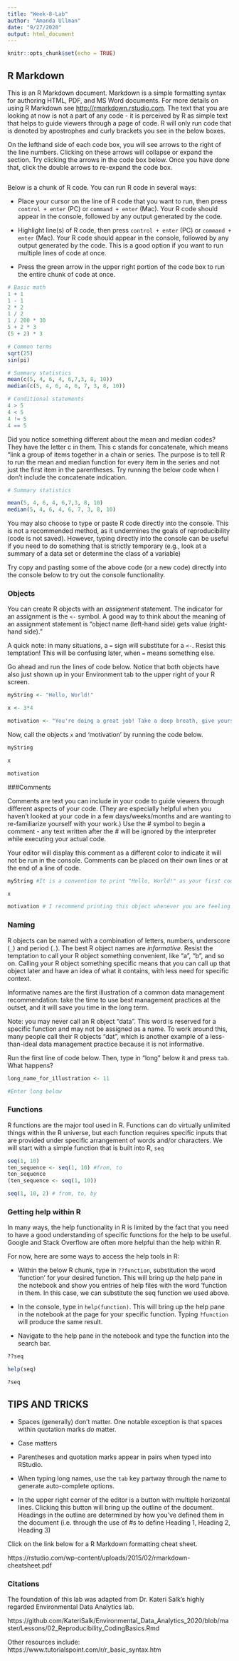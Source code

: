 ```yaml
---
title: "Week-8-Lab"
author: "Amanda Ullman"
date: "9/27/2020"
output: html_document
---
```


```r
knitr::opts_chunk$set(echo = TRUE)
```

## R Markdown

This is an R Markdown document. Markdown is a simple formatting syntax for authoring HTML, PDF, and MS Word documents. For more details on using R Markdown see <http://rmarkdown.rstudio.com>. The text that you are looking at now is not a part of any code - it is perceived by R as simple text that helps to guide viewers through a page of code. R will only run code that is denoted by apostrophes and curly brackets you see in the below boxes. 

On the lefthand side of each code box, you will see arrows to the right of the line numbers. Clicking on these arrows will collapse or expand the section. Try clicking the arrows in the code box below. Once you have done that, click the double arrows to re-expand the code box. 

```r

```

Below is a chunk of R code. You can run R code in several ways: 

* Place your cursor on the line of R code that you want to run, then press `control + enter` (PC) or `command + enter` (Mac). Your R code should appear in the console, followed by any output generated by the code. 

* Highlight line(s) of R code, then press `control + enter` (PC) or `command + enter` (Mac). Your R code should appear in the console, followed by any output generated by the code. This is a good option if you want to run multiple lines of code at once.

* Press the green arrow in the upper right portion of the code box to run the entire chunk of code at once. 


```r

# Basic math
1 + 1
1 - 1
2 * 2
1 / 2
1 / 200 * 30
5 + 2 * 3
(5 + 2) * 3

# Common terms
sqrt(25)
sin(pi)

# Summary statistics
mean(c(5, 4, 6, 4, 6,7,3, 8, 10))
median(c(5, 4, 6, 4, 6, 7, 3, 8, 10))

# Conditional statements
4 > 5
4 < 5
4 != 5
4 == 5

```

Did you notice something different about the mean and median codes? They have the letter c in them. This c stands for concatenate, which means "link a group of items together in a chain or series. The purpose is to tell R to run the mean and median function for every item in the series and not just the first item in the parentheses. Try running the below code when I don't include the concatenate indication.

```r
# Summary statistics

mean(5, 4, 6, 4, 6,7,3, 8, 10)
median(5, 4, 6, 4, 6, 7, 3, 8, 10)

```

You may also choose to type or paste R code directly into the console. This is not a recommended method, as it undermines the goals of reproducibility (code is not saved). However, typing directly into the console can be useful if you need to do something that is strictly temporary (e.g., look at a summary of a data set or determine the class of a variable)

Try copy and pasting some of the above code (or a new code) directly into the console below to try out the console functionality. 

### Objects
You can create R objects with an *assignment* statement. The indicator for an assignment is the `<-` symbol. A good way to think about the meaning of an assignment statement is "object name (left-hand side) gets value (right-hand side)."

A quick note: in many situations, a `=` sign will substitute for a `<-`. Resist this temptation! This will be confusing later, when `=` means something else. 

Go ahead and run the lines of code below. Notice that both objects have also just shown up in your Environment tab to the upper right of your R screen. 

```r

myString <- "Hello, World!"

x <- 3*4

motivation <- "You're doing a great job! Take a deep breath, give yourself a high five, and keep moving forward."
```

Now, call the objects `x` and 'motivation' by running the code below. 


```r

myString 

x 

motivation

```
###Comments

Comments are text you can include in your code to guide viewers through different aspects of your code. (They are especially helpful when you haven't looked at your code in a few days/weeks/months and are wanting to re-familiarize yourself with your work.) Use the # symbol to begin a comment - any text written after the # will be ignored by the interpreter while executing your actual code.

Your editor will display this comment as a different color to indicate it will not be run in the console. Comments can be placed on their own lines or at the end of a line of code.

```r

myString #It is a convention to print "Hello, World!" as your first code when programming. 

x 

motivation # I recommend printing this object whenever you are feeling stressed or overwhelmed

```


### Naming
R objects can be named with a combination of letters, numbers, underscore (`_`) and period (`.`). The best R object names are *informative*. Resist the temptation to call your R object something convenient, like "a", "b", and so on. Calling your R object something specific means that you can call up that object later and have an idea of what it contains, with less need for specific context. 

Informative names are the first illustration of a common data management recommendation: take the time to use best management practices at the outset, and it will save you time in the long term. 

Note: you may never call an R object "data". This word is reserved for a specific function and may not be assigned as a name. To work around this, many people call their R objects "dat", which is another example of a less-than-ideal data management practice because it is not informative. 

Run the first line of code below. Then, type in "long" below it and press `tab`. What happens?

```r
long_name_for_illustration <- 11

#Enter long below

```

### Functions
R functions are the major tool used in R. Functions can do virtually unlimited things within the R universe, but each function requires specific inputs that are provided under specific arrangement of words and/or characters. We will start with a simple function that is built into R, `seq`

```r
seq(1, 10)
ten_sequence <- seq(1, 10) #from, to
ten_sequence
(ten_sequence <- seq(1, 10))

seq(1, 10, 2) # from, to, by
```

### Getting help within R
In many ways, the help functionality in R is limited by the fact that you need to have a good understanding of specific functions for the help to be useful. Google and Stack Overflow are often more helpful than the help within R.

For now, here are some ways to access the help tools in R: 

* Within the below R chunk, type in `??function`, substitution the word 'function' for your desired function. This will bring up the help pane in the notebook and show you entries of help files with the word 'function in them. In this case, we can substitute the seq function we used above.

* In the console, type in `help(function)`. This will bring up the help pane in the notebook at the page for your specific function. Typing `?function` will produce the same result. 

* Navigate to the help pane in the notebook and type the function into the search bar.

```r
??seq

help(seq)

?seq
```


## TIPS AND TRICKS

* Spaces (generally) don't matter. One notable exception is that spaces within quotation marks *do* matter.

* Case matters

* Parentheses and quotation marks appear in pairs when typed into RStudio. 

* When typing long names, use the `tab` key partway through the name to generate auto-complete options. 
* In the upper right corner of the editor is a button with multiple horizontal lines. Clicking this button will bring up the outline of the document. Headings in the outline are determined by how you've defined them in the document (i.e. through the use of #s to define Heading 1, Heading 2, Heading 3)

Click on the link below for a R Markdown formatting cheat sheet. 

https://rstudio.com/wp-content/uploads/2015/02/rmarkdown-cheatsheet.pdf


### Citations

The foundation of this lab was adapted from Dr. Kateri Salk's highly regarded Environmental Data Analytics lab. 

https://github.com/KateriSalk/Environmental_Data_Analytics_2020/blob/master/Lessons/02_Reproducibility_CodingBasics.Rmd

Other resources include: 
https://www.tutorialspoint.com/r/r_basic_syntax.htm 